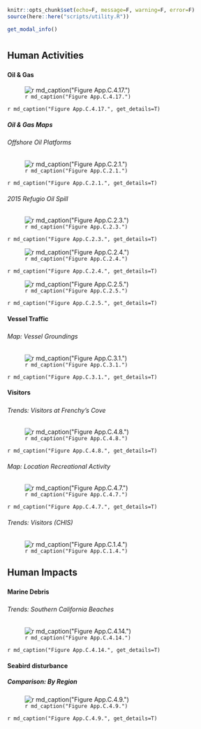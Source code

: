 ```r
knitr::opts_chunk$set(echo=F, message=F, warning=F, error=F)
source(here::here("scripts/utility.R"))
```

```r
get_modal_info()
```

# {.tabset}

## Human Activities

### {.tabset}

#### Oil & Gas

![`r md_caption("Figure App.C.4.17.")`](../img/cinms_cr/App.C.4.17.Oil_gas_activity_CCIEA.jpg)

`r md_caption("Figure App.C.4.17.", get_details=T)`

##### Oil & Gas Maps {.tabset}

###### Offshore Oil Platforms

![`r md_caption("Figure App.C.2.1.")`](../img/cinms_cr/App.C.2.1 Oil platforms_Mari Cajandig.jpg)

`r md_caption("Figure App.C.2.1.", get_details=T)`

###### 2015 Refugio Oil Spill

![`r md_caption("Figure App.C.2.3.")`](../img/cinms_cr/App.C.2.3 Refugio Spill_Mari Cajandig.jpg)

`r md_caption("Figure App.C.2.3.", get_details=T)`

![`r md_caption("Figure App.C.2.4.")`](../img/cinms_cr/App.C.2.4.jpg)

`r md_caption("Figure App.C.2.4.", get_details=T)`

![`r md_caption("Figure App.C.2.5.")`](../img/cinms_cr/App.C.2.5.jpg)

`r md_caption("Figure App.C.2.5.", get_details=T)`


#### Vessel Traffic

##### {.tabset}

###### Map: Vessel Groundings

![`r md_caption("Figure App.C.3.1.")`](../img/cinms_cr/App.C.3.1_VesselGroundingsMap.jpg)

`r md_caption("Figure App.C.3.1.", get_details=T)`

#### Visitors

##### {.tabset}

###### Trends: Visitors at Frenchy's Cove

![`r md_caption("Figure App.C.4.8.")`](../img/cinms_cr/App.C.4.8.Visitation_Frenchys.jpg)

`r md_caption("Figure App.C.4.8.", get_details=T)`

###### Map: Location Recreational Activity

![`r md_caption("Figure App.C.4.7.")`](../img/cinms_cr/App.C.4.7_chen_recreation.jpg)

`r md_caption("Figure App.C.4.7.", get_details=T)`

###### Trends: Visitors (CHIS)

![`r md_caption("Figure App.C.1.4.")`](../img/cinms_cr/App.C.1.4.Vistors_CINP.png)



## Human Impacts

### {.tabset}

#### Marine Debris

##### {.tabset}

###### Trends: Southern California Beaches 
![`r md_caption("Figure App.C.4.14.")`](../img/cinms_cr/App.C.4.14.Marine debris_CCIEA.jpg)

`r md_caption("Figure App.C.4.14.", get_details=T)`




#### Seabird disturbance

##### Comparison: By Region
![`r md_caption("Figure App.C.4.9.")`](../img/cinms_cr/App.C.4.9.Seabird_disturbance_rates_Robinette.jpg)

`r md_caption("Figure App.C.4.9.", get_details=T)`

